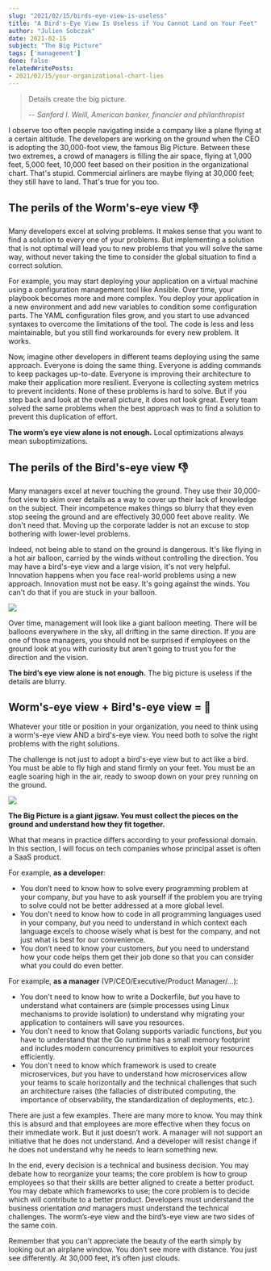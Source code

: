 ```yaml
---
slug: "2021/02/15/birds-eye-view-is-useless"
title: "A Bird's-Eye View Is Useless if You Cannot Land on Your Feet"
author: "Julien Sobczak"
date: 2021-02-15
subject: "The Big Picture"
tags: ['management']
done: false
relatedWritePosts:
- 2021/02/15/your-organizational-chart-lies
---
```



> Details create the big picture.
>
> -- <cite>Sanford I. Weill, American banker, financier and philanthropist</cite>

<Lead>
I observe too often people navigating inside a company like a plane flying at a certain altitude. The developers are working on the ground when the CEO is adopting the 30,000-foot view, the famous Big Picture. Between these two extremes, a crowd of managers is filling the air space, flying at 1,000 feet, 5,000 feet, 10,000 feet based on their position in the organizational chart. That's stupid. Commercial airliners are maybe flying at 30,000 feet; they still have to land. That's true for you too.
</Lead>

## The perils of the Worm's-eye view 👎

Many developers excel at solving problems. It makes sense that you want to find a solution to every one of your problems. But implementing a solution that is not optimal will lead you to new problems that you will solve the same way, without never taking the time to consider the global situation to find a correct solution.

For example, you may start deploying your application on a virtual machine using a configuration management tool like Ansible. Over time, your playbook becomes more and more complex. You deploy your application in a new environment and add new variables to condition some configuration parts. The YAML configuration files grow, and you start to use advanced syntaxes to overcome the limitations of the tool. The code is less and less maintainable, but you still find workarounds for every new problem. It works.

Now, imagine other developers in different teams deploying using the same approach. Everyone is doing the same thing. Everyone is adding commands to keep packages up-to-date. Everyone is improving their architecture to make their application more resilient. Everyone is collecting system metrics to prevent incidents. None of these problems is hard to solve. But if you step back and look at the overall picture, it does not look great. Every team solved the same problems when the best approach was to find a solution to prevent this duplication of effort.

**The worm’s eye view alone is not enough.** Local optimizations always mean suboptimizations.


## The perils of the Bird's-eye view 👎

Many managers excel at never touching the ground. They use their 30,000-foot view to skim over details as a way to cover up their lack of knowledge on the subject. Their incompetence makes things so blurry that they even stop seeing the ground and are effectively 30,000 feet above reality. We don't need that. Moving up the corporate ladder is not an excuse to stop bothering with lower-level problems.

Indeed, not being able to stand on the ground is dangerous. It's like flying in a hot air balloon, carried by the winds without controlling the direction. You may have a bird's-eye view and a large vision, it's not very helpful. Innovation happens when you face real-world problems using a new approach. Innovation must not be easy. It's going against the winds. You can't do that if you are stuck in your balloon.

<img src="/posts_resources/2021-02-15-birds-eye-view-is-useless/balloon.png" />

Over time, management will look like a giant balloon meeting. There will be balloons everywhere in the sky, all drifting in the same direction. If you are one of those managers, you should not be surprised if employees on the ground look at you with curiosity but aren't going to trust you for the direction and the vision.

**The bird’s eye view alone is not enough.** The big picture is useless if the details are blurry.


## Worm's-eye view + Bird's-eye view = 💪

Whatever your title or position in your organization, you need to think using a worm's-eye view AND a bird's-eye view. You need both to solve the right problems with the right solutions.

The challenge is not just to adopt a bird's-eye view but to act like a bird. You must be able to fly high and stand firmly on your feet. You must be an eagle soaring high in the air, ready to swoop down on your prey running on the ground.

<img src="/posts_resources/2021-02-15-birds-eye-view-is-useless/jetpack.png" />

**The Big Picture is a giant jigsaw. You must collect the pieces on the ground and understand how they fit together.**

What that means in practice differs according to your professional domain. In this section, I will focus on tech companies whose principal asset is often a SaaS product.

For example, **as a developer**:

* You don’t need to know how to solve every programming problem at your company, _but_ you have to ask yourself if the problem you are trying to solve could not be better addressed at a more global level.
* You don't need to know how to code in all programming languages used in your company, _but_ you need to understand in which context each language excels to choose wisely what is best for the company, and not just what is best for our convenience.
* You don’t need to know your customers, _but_ you need to understand how your code helps them get their job done so that you can consider what you could do even better.

For example, **as a manager** (VP/CEO/Executive/Product Manager/…):

* You don't need to know how to write a Dockerfile, _but_ you have to understand what containers are (simple processes using Linux mechanisms to provide isolation) to understand why migrating your application to containers will save you resources.
* You don't need to know that Golang supports variadic functions, _but_ you have to understand that the Go runtime has a small memory footprint and includes modern concurrency primitives to exploit your resources efficiently.
* You don't need to know which framework is used to create microservices, _but_ you have to understand how microservices allow your teams to scale horizontally and the technical challenges that such an architecture raises (the fallacies of distributed computing, the importance of observability, the standardization of deployments, etc.).

There are just a few examples. There are many more to know. You may think this is absurd and that employees are more effective when they focus on their immediate work. But it just doesn’t work. A manager will not support an initiative that he does not understand. And a developer will resist change if he does not understand why he needs to learn something new.

In the end, every decision is a technical and business decision. You may debate how to reorganize your teams; the core problem is how to group employees so that their skills are better aligned to create a better product. You may debate which frameworks to use; the core problem is to decide which will contribute to a better product. Developers must understand the business orientation _and_ managers must understand the technical challenges. The worm’s-eye view and the bird’s-eye view are two sides of the same coin.

Remember that you can’t appreciate the beauty of the earth simply by looking out an airplane window. You don’t see more with distance. You just see differently. At 30,000 feet, it’s often just clouds.
